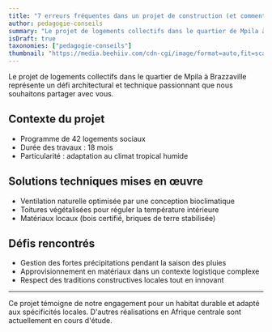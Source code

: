 ```yaml
---
title: "7 erreurs fréquentes dans un projet de construction (et comment les éviter)"
author: pedagogie-conseils
summary: "Le projet de logements collectifs dans le quartier de Mpila à Brazzaville représente un défi architectural et technique passionnant que nous souhaitons partager avec vous."
isDraft: true
taxonomies: ["pedagogie-conseils"]
thumbnail: "https://media.beehiiv.com/cdn-cgi/image/format=auto,fit=scale-down,onerror=redirect/uploads/asset/file/4dc363b2-1244-4f22-95dc-ac1cb7323999/gds.png"
---
```


Le projet de logements collectifs dans le quartier de Mpila à Brazzaville représente un défi architectural et technique passionnant que nous souhaitons partager avec vous.

## Contexte du projet

- Programme de 42 logements sociaux
- Durée des travaux : 18 mois
- Particularité : adaptation au climat tropical humide

## Solutions techniques mises en œuvre

- Ventilation naturelle optimisée par une conception bioclimatique
- Toitures végétalisées pour réguler la température intérieure
- Matériaux locaux (bois certifié, briques de terre stabilisée)

## Défis rencontrés

- Gestion des fortes précipitations pendant la saison des pluies
- Approvisionnement en matériaux dans un contexte logistique complexe
- Respect des traditions constructives locales tout en innovant

---

Ce projet témoigne de notre engagement pour un habitat durable et adapté aux spécificités locales. D'autres réalisations en Afrique centrale sont actuellement en cours d'étude.
